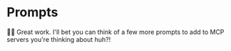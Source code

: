 # Prompts

👨‍💼 Great work. I'll bet you can think of a few more prompts to add to MCP
servers you're thinking about huh?!
